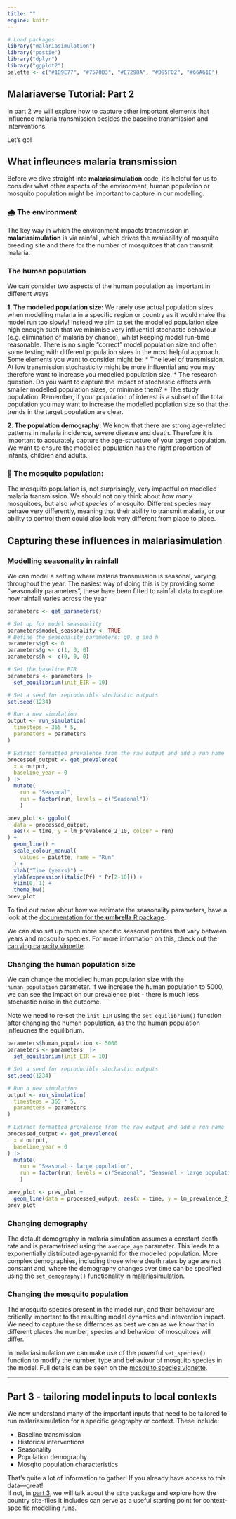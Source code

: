 ```yaml
---
title: ""
engine: knitr
---
```


```r
# Load packages
library("malariasimulation")
library("postie")
library("dplyr")
library("ggplot2")
palette <- c("#1B9E77", "#7570B3", "#E7298A", "#D95F02", "#66A61E")
```

## Malariaverse Tutorial: Part 2

In part 2 we will explore how to capture other important elements that influence malaria transmission besides the baseline transmission and interventions.

Let's go!

## What infleunces malaria transmission

Before we dive straight into **malariasimulation** code, it's helpful for us to consider what other aspects of the environment, human population or mosquito population might be important to capture in our modelling.

### 🌧 The environment

The key way in which the environment impacts transmission in **malariasimulation** is via rainfall, which drives the availability of mosquito breeding site and there for the number of mosquitoes that can transmit malaria.

### The human population

We can consider two aspects of the human population as important in different ways

**1. The modelled population size:** We rarely use actual population sizes when modelling malaria in a specific region or country as it would make the model run too slowly! Instead we aim to set the modelled population size high enough such that we minimise very influential stochastic behaviour (e.g. elimination of malaria by chance), whilst keeping model run-time reasonable. There is no single "correct" model population size and often some testing with different population sizes in the most helpful approach. Some elements you want to consider might be: \* The level of transmission. At low transmission stochasticity might be more influential and you may therefore want to increase you modelled population size. \* The research question. Do you want to capture the impact of stochastic effects with smaller modelled population sizes, or minimise them? \* The study population. Remember, if your population of interest is a subset of the total population you may want to increase the modelled poplation size so that the trends in the target population are clear.

**2. The population demography:** We know that there are strong age-related patterns in malaria incidence, severe disease and death. Therefore it is important to accurately capture the age-structure of your target population. We want to ensure the modelled population has the right proportion of infants, children and adults.

### 🦟 The mosquito population:

The mosquito population is, not surprisingly, very impactful on modelled malaria transmission. We should not only think about *how many* mosquitoes, but also *what species* of mosquito. Different species may behave very differently, meaning that their ability to transmit malaria, or our ability to control them could also look very different from place to place.

## Capturing these influences in **malariasimulation**

### Modelling seasonality in rainfall

We can model a setting where malaria transmission is seasonal, varying throughout the year. The easiest way of doing this is by providing some "seasonality parameters", these have been fitted to rainfall data to capture how rainfall varies across the year

```r
parameters <- get_parameters()

# Set up for model seasonality
parameters$model_seasonality <- TRUE
# Define the seasonality parameters: g0, g and h
parameters$g0 <- 0
parameters$g <- c(1, 0, 0)
parameters$h <- c(0, 0, 0)

# Set the baseline EIR
parameters <- parameters |>
  set_equilibrium(init_EIR = 10)

# Set a seed for reproducible stochastic outputs
set.seed(1234)

# Run a new simulation
output <- run_simulation(
  timesteps = 365 * 5,
  parameters = parameters
) 

# Extract formatted prevalence from the raw output and add a run name
processed_output <- get_prevalence(
  x = output,
  baseline_year = 0
) |>
  mutate(
    run = "Seasonal",
    run = factor(run, levels = c("Seasonal"))
    )

prev_plot <- ggplot(
  data = processed_output,
  aes(x = time, y = lm_prevalence_2_10, colour = run)
) +
  geom_line() +
  scale_colour_manual(
    values = palette, name = "Run"
  ) +
  xlab("Time (years)") +
  ylab(expression(italic(Pf) * Pr[2-10])) +
  ylim(0, 1) +
  theme_bw()
prev_plot

```

To find out more about how we estimate the seasonality parameters, have a look at the [documentation for the **umbrella** R package](Umbrella%20URL).

We can also set up much more specific seasonal profiles that vary between years and mosquito species. For more information on this, check out the [carrying capacity vignette](https://mrc-ide.github.io/malariasimulation/articles/Carrying-capacity.html).

### Changing the human population size

We can change the modelled human population size with the `human_population` parameter. If we increase the human population to 5000, we can see the impact on our prevalence plot - there is much less stochastic noise in the outcome.

Note we need to re-set the `init_EIR` using the `set_equilibrium()` function after changing the human population, as the the human population infleucnes the equilibrium.

```r
parameters$human_population <- 5000
parameters <- parameters  |>
  set_equilibrium(init_EIR = 10)

# Set a seed for reproducible stochastic outputs
set.seed(1234)

# Run a new simulation
output <- run_simulation(
  timesteps = 365 * 5,
  parameters = parameters
) 

# Extract formatted prevalence from the raw output and add a run name
processed_output <- get_prevalence(
  x = output,
  baseline_year = 0
) |>
  mutate(
    run = "Seasonal - large population",
    run = factor(run, levels = c("Seasonal", "Seasonal - large population"))
    )

prev_plot <- prev_plot +
  geom_line(data = processed_output, aes(x = time, y = lm_prevalence_2_10, col = run))
prev_plot
```

### Changing demography

The default demography in malaria simulation assumes a constant death rate and is parametrised using the `average_age` parameter. This leads to a exponentially distributed age-pyramid for the modelled population. More complex demographies, including those where death rates by age are not constant and, where the demography changes over time can be specified using the [`set_demography()`](https://mrc-ide.github.io/malariasimulation/articles/Demography.html#set-custom-demography) functionality in malariasimulation.

### Changing the mosquito population

The mosquito species present in the model run, and their behaviour are critically important to the resulting model dynamics and intevention impact. We need to capture these differnces as best we can as we know that in different places the number, species and behaviour of mosquitoes will differ.

In malariasimulation we can make use of the powerful `set_species()` function to modify the number, type and behaviour of mosquito species in the model. Full details can be seen on the [mosquito species vignette](https://mrc-ide.github.io/malariasimulation/articles/SetSpecies.html).

------------------------------------------------------------------------

## Part 3 - tailoring model inputs to local contexts

We now understand many of the important inputs that need to be tailored to run malariasimulation for a specific geography or context. These include:

-   Baseline transmission
-   Historical interventions
-   Seasonality
-   Population demography
-   Mosqito population characteristics

That’s quite a lot of information to gather! If you already have access to this data—great!\
If not, in [part 3](https://mrc-ide.github.io/malariaverse/tutorial3.html), we will talk about the `site` package and explore how the country site-files it includes can serve as a useful starting point for context-specific modelling runs.
